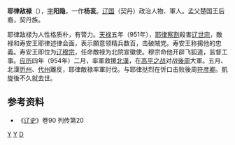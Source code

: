 '''耶律敌禄'''（{{bd|?||?|}}），[[表字|字]]'''阳隐'''，一作'''杨衮'''。[[辽国|辽国]]（契丹）政治人物、軍人。孟父楚国王后裔，契丹族。

耶律敌禄为人性格质朴，有膂力。[[天禄|天禄]]五年（951年），[[耶律察割|耶律察割]]殺害[[辽世宗|辽世宗]]，敵禄和寿安王耶律述律会面，表示願意领精兵数百，击破賊党。寿安王称揚他的忠義。寿安王即位为[[辽穆宗|辽穆宗]]，任命敵禄为北院宣徽使。穆宗命他开辟飞狐道，监督工事。[[应历|应历]]四年（954年）二月，率軍救援[[北漢|北漢]]，在[[高平之战|高平之战]]对战[[後周|後周]]大軍。五月、北漢[[忻州|忻州]]、[[代州|代州]]離反，耶律敵禄率軍討伐。与耶律挞烈在忻口击败後周[[符彦卿|符彦卿]]。凱旋後不久就去世。
== 参考资料 ==
*《[[辽史|辽史]]》卷90 列传第20
[[Category:辽朝官员|Y]]
[[Category:辽朝军事人物|Y]]
[[Category:耶律氏|D]]